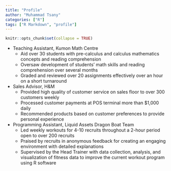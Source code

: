 ```yaml
---
title: "Profile"
author: "Muhammad Tsany"
categories: ["R"]
tags: ["R Markdown", "profile"]
---
```


```r
knitr::opts_chunk$set(collapse = TRUE)
```

- Teaching Assistant, Kumon Math Centre
  - Aid over 30 students with pre-calculus and calculus mathematics concepts and reading comprehension
  - Oversaw development of students’ math skills and reading comprehension over several months
  - Graded and reviewed over 20 assignments effectively over an hour on a short turnaround
  
- Sales Advisor, H&M 
  - Provided high quality of customer service on sales floor to over 300 customers weekly
  - Processed customer payments at POS terminal more than $1,000 daily
  - Recommended products based on customer preferences to provide personal experience
  
- Programming Assistant, Liquid Assets Dragon Boat Team
  - Led weekly workouts for 4-10 recruits throughout a 2-hour period open to over 200 recruits
  - Praised by recruits in anonymous feedback for creating an engaging environment with detailed explanations
  - Supervised by the Head Trainer with data collection, analysis, and visualization of fitness data to improve the current workout program using R software

